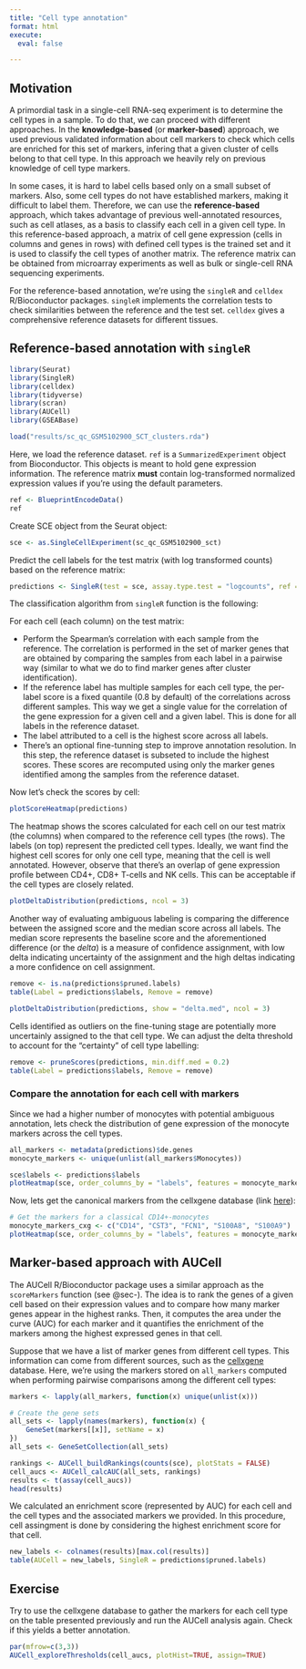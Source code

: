 ```yaml
---
title: "Cell type annotation"
format: html
execute: 
  eval: false

---
```


## Motivation

A primordial task in a single-cell RNA-seq experiment is to determine the cell types in a sample. To do that, we can proceed with different approaches. In the **knowledge-based** (or **marker-based**) approach, we used previous validated information about cell markers to check which cells are enriched for this set of markers, infering that a given cluster of cells belong to that cell type. In this approach we heavily rely on previous knowledge of cell type markers. 

In some cases, it is hard to label cells based only on a small subset of markers. Also, some cell types do not have established markers, making it difficult to label them. Therefore, we can use the **reference-based** approach, which takes advantage of previous well-annotated resources, such as cell atlases, as a basis to classify each cell in a given cell type. In this reference-based approach, a matrix of cell gene expression (cells in columns and genes in rows) with defined cell types is the trained set and it is used to classify the cell types of another matrix. The reference matrix can be obtained from microarray experiments as well as bulk or single-cell RNA sequencing experiments.

For the reference-based annotation, we're using the `singleR` and `celldex` R/Bioconductor packages. `singleR` implements the correlation tests to check similarities between the reference and the test set. `celldex` gives a comprehensive reference datasets for different tissues. 

## Reference-based annotation with `singleR`

```r
library(Seurat)
library(SingleR)
library(celldex)
library(tidyverse)
library(scran)
library(AUCell)
library(GSEABase)
```

```r
load("results/sc_qc_GSM5102900_SCT_clusters.rda")
```

Here, we load the reference dataset. `ref` is a `SummarizedExperiment` object from Bioconductor. This objects is meant to hold gene expression information. The reference matrix **must** contain log-transformed normalized expression values if you're using the default parameters.

```r
ref <- BlueprintEncodeData()
ref
```

Create SCE object from the Seurat object:

```r
sce <- as.SingleCellExperiment(sc_qc_GSM5102900_sct)
```

Predict the cell labels for the test matrix (with log transformed counts) based on the reference matrix:

```r
predictions <- SingleR(test = sce, assay.type.test = "logcounts", ref = ref, labels = ref$label.main)
```

The classification algorithm from `singleR` function is the following: 

For each cell (each column) on the test matrix:

- Perform the Spearman's correlation with each sample from the reference. The correlation is performed in the set of marker genes that are obtained by comparing the samples from each label in a pairwise way (similar to what we do to find marker genes after cluster identification). 
- If the reference label has multiple samples for each cell type, the per-label score is a fixed quantile (0.8 by default) of the correlations across different samples. This way we get a single value for the correlation of the gene expression for a given cell and a given label. This is done for all labels in the reference dataset. 
- The label attributed to a cell is the highest score across all labels.
- There's an optional fine-tunning step to improve annotation resolution. In this step, the reference dataset is subseted to include the highest scores. These scores are recomputed using only the marker genes identified among the samples from the reference dataset. 

Now let's check the scores by cell:

```r
plotScoreHeatmap(predictions)
```

The heatmap shows the scores calculated for each cell on our test matrix (the columns) when compared to the reference cell types (the rows). The labels (on top) represent the predicted cell types. Ideally, we want find the highest cell scores for only one cell type, meaning that the cell is well annotated. However, observe that there's an overlap of gene expression profile between CD4+, CD8+ T-cells and NK cells. This can be acceptable if the cell types are closely related. 

```r
plotDeltaDistribution(predictions, ncol = 3)
```

Another way of evaluating ambiguous labeling is comparing the difference between the assigned score and the median score across all labels. The median score represents the baseline score and the aforementioned difference (or the *delta*) is a measure of confidence assignment, with low delta indicating uncertainty of the assignment and the high deltas indicating a more confidence on cell assignment. 

```r
remove <- is.na(predictions$pruned.labels)
table(Label = predictions$labels, Remove = remove)
```

```r
plotDeltaDistribution(predictions, show = "delta.med", ncol = 3)
```

Cells identified as outliers on the fine-tuning stage are potentially more uncertainly assigned to the that cell type. We can adjust the delta threshold to account for the "certainty" of cell type labelling:

```r
remove <- pruneScores(predictions, min.diff.med = 0.2)
table(Label = predictions$labels, Remove = remove)
```

### Compare the annotation for each cell with markers

Since we had a higher number of monocytes with potential ambiguous annotation, lets check the distribution of gene expression of the monocyte markers across the cell types.

```r
all_markers <- metadata(predictions)$de.genes
monocyte_markers <- unique(unlist(all_markers$Monocytes))

sce$labels <- predictions$labels
plotHeatmap(sce, order_columns_by = "labels", features = monocyte_markers)
```

Now, lets get the canonical markers from the cellxgene database (link [here](https://cellxgene.cziscience.com/cellguide/CL:0001054)):

```r
# Get the markers for a classical CD14+-monocytes
monocyte_markers_cxg <- c("CD14", "CST3", "FCN1", "S100A8", "S100A9")
plotHeatmap(sce, order_columns_by = "labels", features = monocyte_markers_cxg)
```

## Marker-based approach with AUCell

The AUCell R/Bioconductor package uses a similar approach as the `scoreMarkers` function (see @sec-). The idea is to rank the genes of a given cell based on their expression values and to compare how many marker genes appear in the highest ranks. Then, it computes the area under the curve (AUC) for each marker and it quantifies the enrichment of the markers among the highest expressed genes in that cell. 

Suppose that we have a list of marker genes from different cell types. This information can come from different sources, such as the [cellxgene](https://cellxgene.cziscience.com/) database. Here, we're using the markers stored on `all_markers` computed when performing pairwise comparisons among the different cell types:

```r
markers <- lapply(all_markers, function(x) unique(unlist(x)))

# Create the gene sets
all_sets <- lapply(names(markers), function(x) {
    GeneSet(markers[[x]], setName = x)        
})
all_sets <- GeneSetCollection(all_sets)

rankings <- AUCell_buildRankings(counts(sce), plotStats = FALSE)
cell_aucs <- AUCell_calcAUC(all_sets, rankings)
results <- t(assay(cell_aucs))
head(results)
```

We calculated an enrichment score (represented by AUC) for each cell and the cell types and the associated markers we provided. In this procedure, cell assingment is done by considering the highest enrichment score for that cell. 

```r
new_labels <- colnames(results)[max.col(results)]
table(AUCell = new_labels, SingleR = predictions$pruned.labels)
```

::: {.callout-tip}
## Exercise

Try to use the cellxgene database to gather the markers for each cell type on the table presented previously and run the AUCell analysis again. Check if this yields a better annotation.

:::

```r
par(mfrow=c(3,3))
AUCell_exploreThresholds(cell_aucs, plotHist=TRUE, assign=TRUE) 
```

